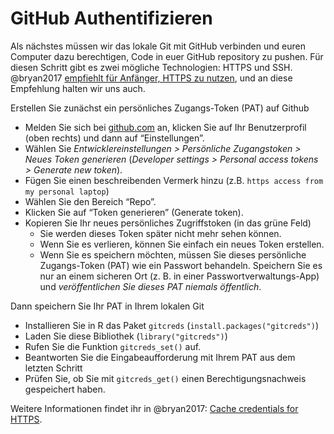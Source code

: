 # GitHub Authentifizieren

Als nächstes müssen wir das lokale Git mit GitHub verbinden und euren Computer dazu berechtigen, Code in euer GitHub repository zu pushen. Für diesen Schritt gibt es zwei mögliche Technologien: HTTPS und SSH. @bryan2017 [empfiehlt für Anfänger, HTTPS zu nutzen](https://happygitwithr.com/https-pat#https-vs-ssh), und an diese Empfehlung halten wir uns auch. 

Erstellen Sie zunächst ein persönliches Zugangs-Token (PAT) auf Github

- Melden Sie sich bei [github.com](https://github.com/) an, klicken Sie auf Ihr Benutzerprofil (oben rechts) und dann auf "Einstellungen". 
- Wählen Sie *Entwicklereinstellungen > Persönliche Zugangstoken > Neues Token generieren* (*Developer settings > Personal access tokens > Generate new token*).
- Fügen Sie einen beschreibenden Vermerk hinzu (z.B. `https access from my personal laptop`)
- Wählen Sie den Bereich "Repo".
- Klicken Sie auf "Token generieren" (Generate token).
- Kopieren Sie Ihr neues persönliches Zugriffstoken (in das grüne Feld)
  - Sie werden dieses Token später nicht mehr sehen können.
  - Wenn Sie es verlieren, können Sie einfach ein neues Token erstellen.
  - Wenn Sie es speichern möchten, müssen Sie dieses persönliche Zugangs-Token (PAT) wie ein Passwort behandeln. Speichern Sie es nur an einem sicheren Ort (z. B. in einer Passwortverwaltungs-App) und *veröffentlichen Sie dieses PAT niemals öffentlich*.

Dann speichern Sie Ihr PAT in Ihrem lokalen Git

- Installieren Sie in R das Paket `gitcreds` (`install.packages("gitcreds")`)
- Laden Sie diese Bibliothek (`library("gitcreds")`)
- Rufen Sie die Funktion `gitcreds_set()` auf.
- Beantworten Sie die Eingabeaufforderung mit Ihrem PAT aus dem letzten Schritt
- Prüfen Sie, ob Sie mit `gitcreds_get()` einen Berechtigungsnachweis gespeichert haben.

Weitere Informationen findet ihr in @bryan2017: [Cache credentials for HTTPS](https://happygitwithr.com/https-pat).
